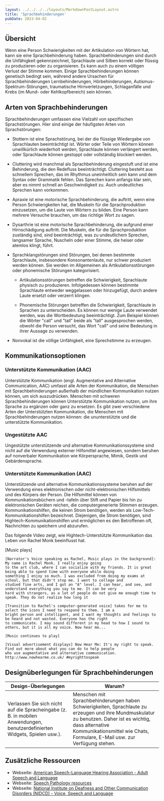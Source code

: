 ```yaml
---
layout: ../../../../layouts/MarkdownPostLayout.astro
title: 'Sprachbehinderungen'
pubDate: 2023-04-02
---
```



## Übersicht

Wenn eine Person Schwierigkeiten mit der Artikulation von Wörtern hat, kann sie eine Sprachbehinderung haben.
Sprachbehinderungen sind durch die Unfähigkeit gekennzeichnet, Sprachlaute und Silben korrekt oder flüssig zu produzieren
oder zu organisieren. Es kann auch zu einem völligen Verlust der Stimme kommen. Einige Sprachbehinderungen können genetisch
bedingt sein, während andere Ursachen für Sprachbehinderungen Lernbehinderungen, Hörbehinderungen, Autismus-Spektrum-Störungen,
traumatische Hirnverletzungen, Schlaganfälle und Krebs (im Mund- oder Kehlkopfbereich) sein können.

## Arten von Sprachbehinderungen

Sprachbehinderungen umfassen eine Vielzahl von spezifischen Sprachstörungen. Hier sind einige der häufigsten Arten von Sprachstörungen:

- Stottern ist eine Sprachstörung, bei der die flüssige Wiedergabe von Sprachlauten beeinträchtigt ist. Wörter
  oder Teile von Wörtern können unwillkürlich wiederholt werden, Sprachlaute können verlängert werden, oder Sprachlaute
  können gestoppt oder vollständig blockiert werden.

- Cluttering wird manchmal als Sprachbehinderung eingestuft und ist eine Behinderung, die den Redefluss beeinträchtigt.
  Cluttering besteht aus schnellem Sprechen, das im Rhythmus uneinheitlich sein kann und dem Syntax oder Grammatik fehlen.
  Das Sprechen kann anfangs klar sein, aber es nimmt schnell an Geschwindigkeit zu. Auch undeutliches Sprechen kann vorkommen.

- Apraxie ist eine motorische Sprachbehinderung, die auftritt, wenn eine Person Schwierigkeiten hat, die Muskeln für die
  Sprachproduktion einzusetzen, um die Laute von Wörtern zu bilden. Eine Person kann mehrere Versuche brauchen, um das
  richtige Wort zu sagen.

- Dysarthrie ist eine motorische Sprachbehinderung, die aufgrund einer Hirnschädigung auftritt. Die Muskeln, die für die
  Sprachproduktion zuständig sind, sind beeinträchtigt, was zu undeutlichem Sprechen, langsamer Sprache, Nuscheln oder einer
  Stimme, die heiser oder atemlos klingt, führt.

- Sprachklangstörungen sind Störungen, bei denen bestimmte Sprachlaute, insbesondere Konsonantenlaute, nur schwer produziert
  werden können. Sie werden im Allgemeinen als Artikulationsstörungen oder phonemische Störungen kategorisiert.

  - Artikulationsstörungen betreffen die Schwierigkeit, Sprachlaute physisch zu produzieren. Infolgedessen können bestimmte
    Sprachlaute entweder weggelassen oder hinzugefügt, durch andere Laute ersetzt oder verzerrt klingen.

  - Phonemische Störungen betreffen die Schwierigkeit, Sprachlaute in Sprachen zu unterscheiden. Es können nur wenige Laute
    verwendet werden, was die Wortbedeutung beeinträchtigt. Zum Beispiel können die Wörter "call" und "tall" beide als "tall"
    ausgesprochen werden, obwohl die Person versucht, das Wort "call" und seine Bedeutung in ihrer Aussage zu verwenden.

- Nonvokal ist die völlige Unfähigkeit, eine Sprechstimme zu erzeugen.

## Kommunikationsoptionen

### Unterstützte Kommunikation (AAC)

Unterstützte Kommunikation (engl. Augmentative and Alternative Communication, AAC) umfasst alle Arten der Kommunikation,
die Menschen mit Sprachbehinderungen außerhalb der mündlichen Kommunikation nutzen können, um sich auszudrücken. Menschen mit
schweren Sprachbehinderungen können Unterstützte Kommunikation nutzen, um ihre Sprache zu ergänzen oder ganz zu ersetzen.
Es gibt zwei verschiedene Arten der Unterstützten Kommunikation, die Menschen mit Sprachbehinderungen nutzen können: die
ununterstützte und die unterstützte Kommunikation.

### Ungestützte AAC

Ungestützte unterstützende und alternative Kommunikationssysteme sind nicht auf die Verwendung externer Hilfsmittel angewiesen,
sondern beruhen auf nonverbaler Kommunikation wie Körpersprache, Mimik, Gestik und Gebärdensprache.

### Unterstützte Kommunikation (AAC)

Unterstützende und alternative Kommunikationssysteme beruhen auf der Verwendung eines elektronischen oder nicht-elektronischen
Hilfsmittels und des Körpers der Person. Die Hilfsmittel können von Kommunikationsbüchern und -tafeln über Stift und Papier
bis hin zu elektronischen Geräten reichen, die computergenerierte Stimmen erzeugen. Kommunikationshilfen, die keinen Strom
benötigen, werden als Low-Tech-Kommunikationshilfen bezeichnet. Diejenigen, die Strom benötigen, sind Hightech-Kommunikationshilfen
und ermöglichen es den Betroffenen oft, Nachrichten zu speichern und abzurufen.

Das folgende Video zeigt, wie Hightech-Unterstützte Kommunikation das Leben von Rachel Monk beeinflusst hat.

<YouTube id="dEYyuLyovLg" />

<Accordion>
  <AccordionItem header="Video-Abschrift">
    [Music plays]

    [Narrator's Voice speaking as Rachel, Music plays in the background]: My name is Rachel Monk. I really enjoy going
    to the art club, where I can socialize with my friends. It is great being able to spend time with everyone while doing
    something I enjoy so much. I was excluded from doing my exams at school, but that didn't stop me. I went to college and
    studied fine arts, and I got an "A" level. I can hear, and see, and understand everything you say to me. It can be very
    hard with strangers, as a lot of people do not give me enough time to speak. They do not realize how long it

    [Transition to Rachel's computer-generated voice] takes for me to select the icons I need to respond to them. I am a
    bright person and intelligent, and I want my thoughts and feelings to be heard and not wasted. Everyone has the right
    to communicate. I may sound different in my head to how I sound to others, but it is all my voice. Now hear me...

    [Music continues to play]

    [Visual advertisement displays] Now Hear Me: It's my right to speak. Find out more about what you can do to help people
    who use augmentative and alternative communication. http://www.nowhearme.co.uk/ #myrighttospeak

  </AccordionItem>
</Accordion>

## Designüberlegungen für Sprachbehinderungen

<table>
  <thead>
    <tr>
      <th>Design-Überlegungen</th>
      <th>Warum?</th>
    </tr>
  </thead>
  <tbody>
    <tr>
      <td data-label="Design-Überlegungen">
        Verlassen Sie sich nicht auf die Spracheingabe (z. B. in mobilen Anwendungen, benutzerdefinierten Widgets,
        Spielen usw.).
      </td>
      <td data-label="Warum?">
        Menschen mit Sprachbehinderungen haben Schwierigkeiten, Sprachlaute zu erzeugen und ihre Mundmuskulatur zu
        benutzen. Daher ist es wichtig, dass alternative Kommunikationsmittel wie Chats, Formulare, E-Mail usw. zur
        Verfügung stehen.
      </td>
    </tr>
  </tbody>
</table>

## Zusätzliche Ressourcen

- Webseite: <a href="http://www.asha.org/public/speech/disorders/AdultSandL" target="_blank">American Speech-Language Hearing Association - Adult Speech and Language</a>
- Webseite: <a href="https://communicatespeech.com.au/resources/" target="_blank">Speech Pathology resources</a>
- Webseite: <a href="http://www.nidcd.nih.gov/health/voice/Pages/Default.aspx" target="_blank">National Institute on Deafness and Other Communication Disorders (NIDCD) - Voice, Speech and Language</a>
